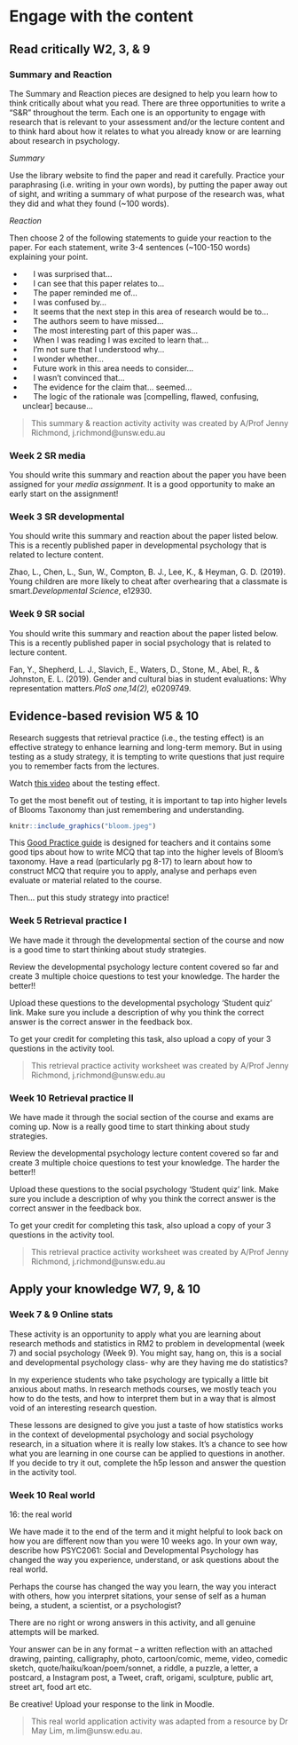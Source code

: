 # Engage with the content 

## Read critically W2, 3, & 9

### Summary and Reaction 

The Summary and Reaction pieces are designed to help you learn how to think critically about what you read. There are three opportunities to write a "S&R" throughout the term. Each one is an opportunity to engage with research that is relevant to your assessment and/or the lecture content and to think hard about how it relates to what you already know or are learning about research in psychology. 

*Summary* 

Use the library website to find the paper and read it carefully. Practice your paraphrasing (i.e. writing in your own words), by putting the paper away out of sight, and writing a summary of what purpose of the research was, what they did and what they found (~100 words).  

*Reaction* 

Then choose 2 of the following statements to guide your reaction to the paper. For each statement, write 3-4 sentences (~100-150 words) explaining your point. 

-       I was surprised that… 
-       I can see that this paper relates to… 
-       The paper reminded me of…
-       I was confused by… 
-       It seems that the next step in this area of research would be to…
-       The authors seem to have missed… 
-       The most interesting part of this paper was… 
-       When I was reading I was excited to learn that… 
-       I’m not sure that I understood why… 
-       I wonder whether… 
-       Future work in this area needs to consider… 
-       I wasn’t convinced that… 
-       The evidence for the claim that… seemed… 
-       The logic of the rationale was [compelling, flawed, confusing, unclear] because… 

> This summary & reaction activity activity was created by A/Prof Jenny Richmond, j.richmond@unsw.edu.au

 

### Week 2 SR media 

You should write this summary and reaction about the paper you have been assigned for your *media assignment*. It is a good opportunity to make an early start on the assignment!

### Week 3 SR developmental

You should write this summary and reaction about the paper listed below. This is a recently published paper in developmental psychology that is related to lecture content. 

Zhao, L., Chen, L., Sun, W., Compton, B. J., Lee, K., & Heyman, G. D. (2019). Young children are more likely to cheat after overhearing that a classmate is smart.*Developmental Science*, e12930. 

### Week 9 SR social

You should write this summary and reaction about the paper listed below. This is a recently published paper in social psychology that is related to lecture content. 

Fan, Y., Shepherd, L. J., Slavich, E., Waters, D., Stone, M., Abel, R., & Johnston, E. L. (2019). Gender and cultural bias in student evaluations: Why representation matters.*PloS one,14(2),* e0209749. 

## Evidence-based revision W5 & 10

Research suggests that retrieval practice (i.e., the testing effect) is an effective strategy to enhance learning and long-term memory. But in using testing as a study strategy, it is tempting to write questions that just require you to remember facts from the lectures. 

Watch [this video](https://www.youtube.com/watch?time_continue=7&v=_wqG7g1kZUo) about the testing effect. 

To get the most benefit out of testing, it is important to tap into higher levels of Blooms Taxonomy than just remembering and understanding. 

 
```r
knitr::include_graphics("bloom.jpeg")
```


This [Good Practice guide](https://moodle.telt.unsw.edu.au/pluginfile.php/5462158/mod_book/chapter/247306/031112-goodpracticeguide-hw.pdf?time=1584271499539)  is designed for teachers and it contains some good tips about how to write MCQ that tap into the higher levels of Bloom’s taxonomy. Have a read (particularly pg 8-17) to learn about how to construct MCQ that require you to apply, analyse and perhaps even evaluate or material related to the course.

Then… put this study strategy into practice! 



### Week 5 Retrieval practice I

We have made it through the developmental section of the course and now is a good time to start thinking about study strategies. 
 
Review the developmental psychology lecture content covered so far and create 3 multiple choice questions to test your knowledge. The harder the better!! 

Upload these questions to the developmental psychology ‘Student quiz’ link. Make sure you include a description of why you think the correct answer is the correct answer in the feedback box. 

To get your credit for completing this task, also upload a copy of your 3 questions in the activity tool.

> This retrieval practice activity worksheet was created by A/Prof Jenny Richmond, j.richmond@unsw.edu.au

### Week 10 Retrieval practice II

We have made it through the social section of the course and exams are coming up. Now is a really good time to start thinking about study strategies. 
 
Review the developmental psychology lecture content covered so far and create 3 multiple choice questions to test your knowledge. The harder the better!! 

Upload these questions to the social psychology ‘Student quiz’ link. Make sure you include a description of why you think the correct answer is the correct answer in the feedback box. 

To get your credit for completing this task, also upload a copy of your 3 questions in the activity tool.  

> This retrieval practice activity worksheet was created by A/Prof Jenny Richmond, j.richmond@unsw.edu.au

## Apply your knowledge W7, 9, & 10

### Week 7 & 9 Online stats 

These activity is an opportunity to apply what you are learning about research methods and statistics in RM2 to problem in developmental (week 7) and social psychology (Week 9). You might say, hang on, this is a social and developmental psychology class- why are they having me do statistics? 

In my experience students who take psychology are typically a little bit anxious about maths. In research methods courses, we mostly teach you how to do the tests, and how to interpret them but in a way that is almost void of an interesting research question.  

These lessons are designed to give you just a taste of how statistics works in the context of developmental psychology and social psychology research, in a situation where it is really low stakes. It’s a chance to see how what you are learning in one course can be applied to questions in another.  If you decide to try it out, complete the h5p lesson and answer the question in the activity tool.  


### Week 10 Real world

16: the real world 

We have made it to the end of the term and it might helpful to look back on how you are different now than you were 10 weeks ago. In your own way, describe how PSYC2061: Social and Developmental Psychology has changed the way you experience, understand, or ask questions about the real world.  

Perhaps the course has changed the way you learn, the way you interact with others, how you interpret sitations, your sense of self as a human being, a student, a scientist, or a psychologist? 

There are no right or wrong answers in this activity, and all genuine attempts will be marked.  

Your answer can be in any format – a written reflection with an attached drawing, painting, calligraphy, photo, cartoon/comic, meme, video, comedic sketch, quote/haiku/koan/poem/sonnet, a riddle, a puzzle, a letter, a postcard, a Instagram post, a Tweet, craft, origami, sculpture, public art, street art, food art etc.  

Be creative! Upload your response to the link in Moodle. 


> This real world application activity was adapted from a resource by Dr May Lim, m.lim@unsw.edu.au.  
